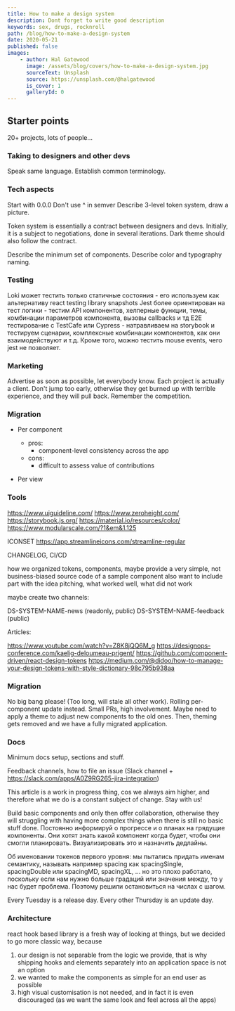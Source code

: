 ```yaml
---
title: How to make a design system
description: Dont forget to write good description
keywords: sex, drugs, rocknroll
path: /blog/how-to-make-a-design-system
date: 2020-05-21
published: false
images:
    - author: Hal Gatewood
      image: /assets/blog/covers/how-to-make-a-design-system.jpg
      sourceText: Unsplash
      source: https://unsplash.com/@halgatewood
      is_cover: 1
      galleryId: 0
---
```



## Starter points

20+ projects, lots of people...

### Taking to designers and other devs

Speak same language. Establish common terminology.

### Tech aspects

Start with 0.0.0
Don't use ^ in semver
Describe 3-level token system, draw a picture.

Token system is essentially a contract between designers and devs. Initially, it is a subject to negotiations, done in several iterations. Dark theme should also follow the contract.

Describe the minimum set of components. Describe color and typography naming.

### Testing

Loki может тестить только статичные состояния - его используем как альтернативу react testing library snapshots
Jest более ориентирован на тест логики - тестим API компонентов, хелперные функции, темы, комбинации параметров компонента, вызовы callbacks и тд
E2E тестирование с TestCafe или Cypress - натравливаем на storybook и тестируем сценарии, комплексные комбинации компонентов, как они взаимодействуют и т.д. Кроме того, можно тестить mouse events, чего jest не позволяет.

### Marketing

Advertise as soon as possible, let everybody know.
Each project is actually a client. Don't jump too early, otherwise they get burned up with terrible experience, and they will pull back.
Remember the competition.

### Migration

* Per component
    * pros:
        * component-level consistency across the app
    * cons:
        * difficult to assess value of contributions

* Per view

### Tools

https://www.uiguideline.com/
https://www.zeroheight.com/
https://storybook.js.org/
https://material.io/resources/color/
https://www.modularscale.com/?1&em&1.125

ICONSET
https://app.streamlineicons.com/streamline-regular

CHANGELOG, CI/CD

how we organized tokens, components, maybe provide a very simple, not business-biased source code of a sample component
also want to include part with the idea pitching, what worked well, what did not work

maybe create two channels:

DS-SYSTEM-NAME-news (readonly, public)
DS-SYSTEM-NAME-feedback (public)

Articles:

https://www.youtube.com/watch?v=Z8K8jQQ6M_g
https://designops-conference.com/kaelig-deloumeau-prigent/
https://github.com/component-driven/react-design-tokens
https://medium.com/@didoo/how-to-manage-your-design-tokens-with-style-dictionary-98c795b938aa

### Migration

No big bang please! (Too long, will stale all other work).
Rolling per-component update instead. Small PRs, high involvement.
Maybe need to apply a theme to adjust new components to the old ones. Then, theming gets removed and we have a fully migrated application.

### Docs

Minimum docs setup, sections and stuff.

Feedback channels, how to file an issue (Slack channel + https://slack.com/apps/A0Z9RG265-jira-integration)

This article is a work in progress thing, cos we always aim higher, and therefore what we do is a constant subject of change. Stay with us!

Build basic components and only then offer collaboration, otherwise they will struggling with having more complex things when there is still no basic stuff done.
Постоянно информируй о прогрессе и о планах на грядущие компоненты.
Они хотят знать какой компонент когда будет, чтобы они смогли планировать. Визуализировать это и назначить дедлайны.

Об именовании токенов первого уровня: мы пытались придать именам семантику, называть например spacing как spacingSingle, spacingDouble или spacingMD, spacingXL, ... но это плохо работало, поскольку если нам нужно больше градаций или значения между, то у нас будет проблема. Поэтому решили остановиться на числах с шагом.

Every Tuesday is a release day. Every other Thursday is an update day.

### Architecture

react hook based library is a fresh way of looking at things, but we decided to go more classic way, because

1. our design is not separable from the logic we provide, that is why shipping hooks and elements separately into an application space is not an option
2. we wanted to make the components as simple for an end user as possible
3. high visual customisation is not needed, and in fact it is even discouraged (as we want the same look and feel across all the apps)

